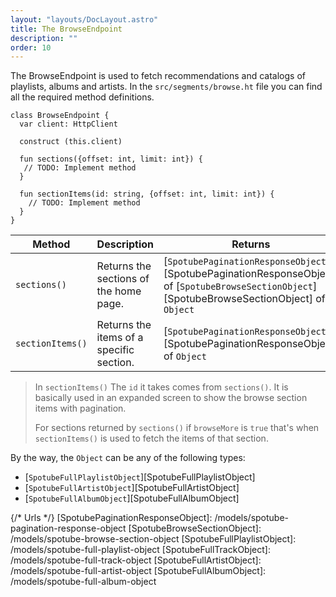 ```yaml
---
layout: "layouts/DocLayout.astro"
title: The BrowseEndpoint
description: ""
order: 10
---
```


The BrowseEndpoint is used to fetch recommendations and catalogs of playlists, albums and artists. In the `src/segments/browse.ht` file you can find all the
required method definitions.

```hetu_script
class BrowseEndpoint {
  var client: HttpClient

  construct (this.client)

  fun sections({offset: int, limit: int}) {
   // TODO: Implement method
  }

  fun sectionItems(id: string, {offset: int, limit: int}) {
    // TODO: Implement method
  }
}
```

| Method           | Description                              | Returns                                                                                                                                        |
| ---------------- | ---------------------------------------- | ---------------------------------------------------------------------------------------------------------------------------------------------- |
| `sections()`     | Returns the sections of the home page.   | [`SpotubePaginationResponseObject`][SpotubePaginationResponseObject] of [`SpotubeBrowseSectionObject`][SpotubeBrowseSectionObject] of `Object` |
| `sectionItems()` | Returns the items of a specific section. | [`SpotubePaginationResponseObject`][SpotubePaginationResponseObject] of `Object`                                                               |

> In `sectionItems()` The `id` it takes comes from `sections()`. It is basically used in an expanded screen to show the browse section items with pagination.
>
> For sections returned by `sections()` if `browseMore` is `true` that's when `sectionItems()` is used to fetch the items of that section.

By the way, the `Object` can be any of the following types:

- [`SpotubeFullPlaylistObject`][SpotubeFullPlaylistObject]
- [`SpotubeFullArtistObject`][SpotubeFullArtistObject]
- [`SpotubeFullAlbumObject`][SpotubeFullAlbumObject]

{/* Urls */}
[SpotubePaginationResponseObject]: /models/spotube-pagination-response-object
[SpotubeBrowseSectionObject]: /models/spotube-browse-section-object
[SpotubeFullPlaylistObject]: /models/spotube-full-playlist-object
[SpotubeFullTrackObject]: /models/spotube-full-track-object
[SpotubeFullArtistObject]: /models/spotube-full-artist-object
[SpotubeFullAlbumObject]: /models/spotube-full-album-object
